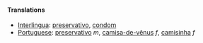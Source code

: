 ====Translations====
*[[Interlingua]]: [[preservativo]], [[condom]]
*[[Portuguese]]: [[preservativo]] ''m'', [[camisa-de-vênus]] ''f'', [[camisinha]] ''f''